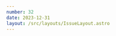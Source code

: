 ```yaml
---
number: 32
date: 2023-12-31
layout: /src/layouts/IssueLayout.astro
---
```



<Title title={`Issue ${frontmatter.number}`} date={frontmatter.date} />

<NewsletterSponsorSlot
  title="Introducing Rollbacks by Runway"
  url={`www.runway.team/rollbacks?utm_campaign%3DiOS%20CI%20Newsletter%26utm_medium%3Dweb%26utm_source%3DiOS%20CI%20Newsletter%20Issue%20${frontmatter.number}%26utm_content%3Ddec_31_23`}
  description="Undo a bad native app release with a single click. Cut out all the lead time needed to investigate and implement a fix, get builds compiled and uploaded, and make it through the store review process."
  image="/runway-alt.png"
/>

🎄🥂 **_The last issue of the year!_** 🎄🥂

Wow, I can't believe it's the last day of 2023 already and I am writing the last issue of the year. Time certainly flies when you're having fun 😄.

This has been an incredible year for the newsletter and I want to thank you all for the amazing support you have shown since the very first issue.

To celebrate the year, I wanted to pick my **three favourite moments** and share them with you:

🥇 **Interacting with you**

My favourite thing from the start of the newsletter has been reading the replies I get after I send out every issue and improving based on the feedback I get from you.

Furthermore, I have met numerous new people thanks to the newsletter and I feel a lot more in touch with the community, which feels amazing 🤩.

**🥈 1,000 subscribers**

When the year started, I was scared about people not being interested in the newsletter at all.

But you have shown me that I was very wrong! Not only have I reached the 500 subscribers goal I set myself at the beginning of the year, but we are now over 1,000 subscribers! Thank you all so much 🙏.

**🥉 The first-ever sponsor**

I am very grateful to Runway for being such a wonderful sponsor and for helping me from the early days of the newsletter.

Having companies sponsor my work helps me keep delivering content for free and allowing free access to information, which is one of my key values as a content creator.

I have some awesome sponsors lined up for 2024 which I can't wait to share with you!

**One more thing...**

To celebrate the end of the year, I have put together a special issue where I look back at the year and pick the **top 3** (or 4 as you will see in a second 😅) most-clicked articles of the year. They are amazing pieces of content that are **worth revisiting in 2024**!

🍾 That's it from me, Happy New Year everyone and see you all again next year!

## [🥇 Improving the build time of SPM packages](https://www.manu.show/2023-08-18-improve-build-times-in-spm-packages-and-in-your-apps?utm_campaign%3DiOS%20CI%20Newsletter%26utm_medium%3Demail%26utm_source%3DiOS%20CI%20Newsletter%20Issue%2031%26utm_content%3Ddec_31_23)

Most read article of the year and rightly so! What a great write-up by [Manu Herrera](https://twitter.com/manuherrera1) with so many tips to keep in the back of your mind when optimising your build times 🏎️.

📩 Found in [issue 23](https://www.ioscinewsletter.com/issues/23).

## [🥈 Setting up SwiftFormat in your projects](https://www.codewithkasetti.com/posts/swiftformat_integration_automation?utm_campaign%3DiOS%20CI%20Newsletter%26utm_medium%3Demail%26utm_source%3DiOS%20CI%20Newsletter%20Issue%2031%26utm_content%3Ddec_31_23)

The second most-read article in the newsletter in 2023 is this amazing all-you-need-to-know guide to setting up SwiftFormat in your Swift projects by [Pranav Kasetti](https://www.linkedin.com/in/pranavkasetti/).

📩 Found in [issue 26](https://www.ioscinewsletter.com/issues/26).

## [🥉 A new approach to testing in Swift](https://forums.swift.org/t/a-new-approach-to-testing-in-swift/67425?utm_campaign%3DiOS%20CI%20Newsletter%26utm_medium%3Demail%26utm_source%3DiOS%20CI%20Newsletter%20Issue%2031%26utm_content%3Ddec_31_23)

In _joint_ third place comes my personal favourite and the changes I am most looking forward to in 2024! This post by [Stuart Montgomery](https://twitter.com/throwspace) showcasing a new macro-based approach to testing that Apple has been working on is worth revisiting!

If you'd like a more in-depth look at the proof of concept library they have open-sourced, make sure you check out the documentation or my article on the topic.

📩 Found in [issue 25](https://www.ioscinewsletter.com/issues/25).

## [🥉 Automatic memory leak detection on CI/CD](https://levelup.gitconnected.com/automating-memory-leak-detection-with-ci-integration-for-ios-380f08a55f0b?utm_campaign%3DiOS%20CI%20Newsletter%26utm_medium%3Demail%26utm_source%3DiOS%20CI%20Newsletter%20Issue%2031%26utm_content%3Ddec_31_23)

Last but not least and in _joint_ third place is this amazing article by [Tuan Hoang](https://www.linkedin.com/in/tuan-hoang-b02025183/) on how to automatically detect memory leaks on CI/CD.

I have been bitten by memory leaks on both personal and work projects and they are sometimes hard to spot, so any automation you can get around them is always welcome!

📩 Found in [issue 27](https://www.ioscinewsletter.com/issues/27).
